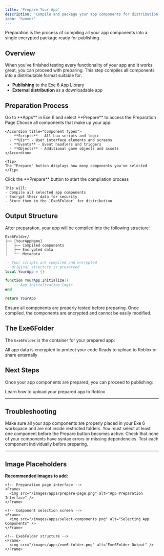 ```yaml
---
title: 'Prepare Your App'
description: 'Compile and package your app components for distribution'
icon: 'hammer'
---
```


<Info>
Preparation is the process of compiling all your app components into a single encrypted package ready for publishing.
</Info>

## Overview

When you've finished testing every functionality of your app and it works great, you can proceed with preparing. This step compiles all components into a distributable format suitable for:

- **Publishing** to the Exe 6 App Library
- **External distribution** as a downloadable app

## Preparation Process

<Steps>
  <Step title="Navigate to Preparation Page">
    Go to **Apps** in Exe 6 and select **Prepare** to access the Preparation Page
  </Step>
  
  <Step title="Select App Components">
    Choose all components that make up your app:
    
    <Accordion title="Component Types">
      - **Scripts** - All Lua scripts and logic
      - **UIs** - User interface elements and screens
      - **Events** - Event handlers and triggers
      - **Objects** - Additional game objects and assets
    </Accordion>
    
    <Tip>
    The "Prepare" button displays how many components you've selected
    </Tip>
  </Step>
  
  <Step title="Compile Your App">
    Click the **Prepare** button to start the compilation process
    
    This will:
    - Compile all selected app components
    - Encrypt their data for security
    - Store them in the `Exe6Folder` for distribution
  </Step>
</Steps>

## Output Structure

After preparation, your app will be compiled into the following structure:

<CodeGroup>

```text Folder Structure
Exe6Folder/
├── [YourAppName]
│   ├── Compiled components
│   ├── Encrypted data
│   └── Metadata
```

```lua Component Example
-- Your scripts are compiled and encrypted
-- Original structure is preserved
local YourApp = {}

function YourApp:Initialize()
    -- App initialization logic
end

return YourApp
```

</CodeGroup>

<Warning>
Ensure all components are properly tested before preparing. Once compiled, the components are encrypted and cannot be easily modified.
</Warning>

## The Exe6Folder

The `Exe6Folder` is the container for your prepared app:

<CardGroup cols={2}>
  <Card title="Encrypted & Secure" icon="lock">
    All app data is encrypted to protect your code
  </Card>
  <Card title="Distribution Ready" icon="box">
    Ready to upload to Roblox or share externally
  </Card>
</CardGroup>

## Next Steps

Once your app components are prepared, you can proceed to publishing:

<Card title="Publish Your App" icon="rocket" href="/apps/publish">
  Learn how to upload your prepared app to Roblox
</Card>

---

## Troubleshooting

<AccordionGroup>
  <Accordion title="Component selection not showing">
    Make sure all your app components are properly placed in your Exe 6 workspace and are not inside restricted folders.
  </Accordion>
  
  <Accordion title="Prepare button is disabled">
    You must select at least one component before the Prepare button becomes active.
  </Accordion>
  
  <Accordion title="Compilation fails">
    Check that none of your components have syntax errors or missing dependencies. Test each component individually before preparing.
  </Accordion>
</AccordionGroup>

---

## Image Placeholders

**Recommended images to add:**

```mdx
<!-- Preparation page interface -->
<Frame>
  <img src="/images/apps/prepare-page.png" alt="App Preparation Interface" />
</Frame>

<!-- Component selection screen -->
<Frame>
  <img src="/images/apps/select-components.png" alt="Selecting App Components" />
</Frame>

<!-- Exe6Folder structure -->
<Frame>
  <img src="/images/apps/exe6-folder.png" alt="Exe6Folder Output" />
</Frame>
```
